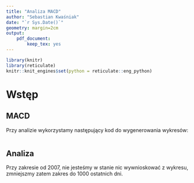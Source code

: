 ```yaml
---
title: "Analiza MACD"
author: "Sebastian Kwaśniak"
date: "`r Sys.Date()`"
geometry: margin=2cm
output:
    pdf_document:
        keep_tex: yes
---
```


```r
library(knitr)
library(reticulate)
knitr::knit_engines$set(python = reticulate::eng_python)
```

# Wstęp

## MACD

Przy analizie wykorzystamy następujący kod do wygenerowania wykresów:

```python
```

## Analiza

Przy zakresie od 2007, nie jesteśmy w stanie nic wywnioskować z wykresu, zmniejszmy zatem zakres do 1000 ostatnich dni.

```python
```
